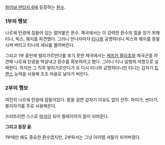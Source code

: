 [[파이널 판타지 6]]에 등장하는 [[환수]].

=== 1부의 행보 ===
나르쉐 탄광에 잠들어 있는 얼어붙은 환수. 제국에서는 이 강력한 환수의 힘을 얻기 위해 티나, 빅스, 웨지를 파견했다. 그러나 만나자마자 [[티나]]와 공명하더니 빅스와 웨지를 증발시켜 버리고 티나의 세뇌를 풀어버린다.

그리고 1부 중반에 발리가르만다를 포기 못한 제국에서는 [[케프카 팔라초]]와 제국군을 파견해 나르쉐 탄광을 박살내고 환수를 확보하려고 했다. 그러나 티나 일행의 저항으로 실패한다. 하지만 그 직후 발리가르만다가 또 다시 티나와 공명하더니만 티나는 갑자기 [[트랜스]] 능력을 사용해 조조 마을로 날아가 버린다.

=== 2부의 행보 ===
여전히 나르쉐 탄광에 잠들어있다. 말을 걸면 갑자기 이유도 없이 전투. 파이가, 썬더가, 블리자가를 주로 사용해온다.

쓰러뜨리면 스스로 [[마석]]이 되어 플레이어의 힘이 되어준다.

'''그리고 등장 끝.'''

1부때만 해도 중요한 환수였지만, 2부와서는 그냥 아이템 셔틀이 되어버렸다.
